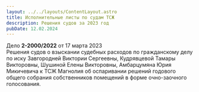 ```yaml
---
layout: ../../layouts/ContentLayout.astro
title: Исполнительные листы по судам ТСЖ
description: Решения судов за 2023 год
pubDate: 12.02.2024
---
```



Дело **2-2000/2022** от 17 марта 2023\
Решения судов о взыскании судебных расходов по гражданскому делу по иску Завгородней Виктории Сергеевны, Кудрявцевой Тамары Викторовны, Шушиной Елены Викторовны, Амбарцумяна Юрия Микичевича к ТСЖ Магнолия об оспаривании решений годового общего собрания собственников помещений в форме очно-заочного голосования.


<PdfCard pdfUrl="/files/courts/court-papers-2023.pdf" />
